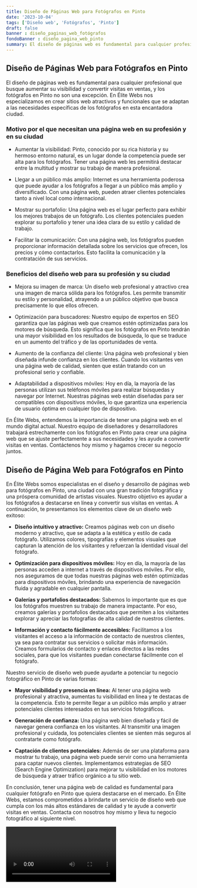 ```yaml
---
title: Diseño de Páginas Web para Fotógrafos en Pinto
date: '2023-10-04'
tags: ['Diseño web', 'Fotógrafos', 'Pinto']
draft: false
banner : diseño_paginas_web_fotógrafos
fondoBanner : diseño_pagina_web_pinto
summary: El diseño de páginas web es fundamental para cualquier profesional que busque aumentar su visibilidad y convertir visitas en ventas, y los fotógrafos en Pinto no son una excepción. En Élite Webs nos especializamos en crear sitios web atractivos y funcionales que se adaptan a las necesidades específicas de los fotógrafos en esta encantadora ciudad.
---
```


## Diseño de Páginas Web para Fotógrafos en Pinto

El diseño de páginas web es fundamental para cualquier profesional que busque aumentar su visibilidad y convertir visitas en ventas, y los fotógrafos en Pinto no son una excepción. En Élite Webs nos especializamos en crear sitios web atractivos y funcionales que se adaptan a las necesidades específicas de los fotógrafos en esta encantadora ciudad.

### Motivo por el que necesitan una página web en su profesión y en su ciudad

- Aumentar la visibilidad: Pinto, conocido por su rica historia y su hermoso entorno natural, es un lugar donde la competencia puede ser alta para los fotógrafos. Tener una página web les permitirá destacar entre la multitud y mostrar su trabajo de manera profesional.

- Llegar a un público más amplio: Internet es una herramienta poderosa que puede ayudar a los fotógrafos a llegar a un público más amplio y diversificado. Con una página web, pueden atraer clientes potenciales tanto a nivel local como internacional.

- Mostrar su portafolio: Una página web es el lugar perfecto para exhibir los mejores trabajos de un fotógrafo. Los clientes potenciales pueden explorar su portafolio y tener una idea clara de su estilo y calidad de trabajo.

- Facilitar la comunicación: Con una página web, los fotógrafos pueden proporcionar información detallada sobre los servicios que ofrecen, los precios y cómo contactarlos. Esto facilita la comunicación y la contratación de sus servicios.

### Beneficios del diseño web para su profesión y su ciudad

- Mejora su imagen de marca: Un diseño web profesional y atractivo crea una imagen de marca sólida para los fotógrafos. Les permite transmitir su estilo y personalidad, atrayendo a un público objetivo que busca precisamente lo que ellos ofrecen.

- Optimización para buscadores: Nuestro equipo de expertos en SEO garantiza que las páginas web que creamos estén optimizadas para los motores de búsqueda. Esto significa que los fotógrafos en Pinto tendrán una mayor visibilidad en los resultados de búsqueda, lo que se traduce en un aumento del tráfico y de las oportunidades de venta.

- Aumento de la confianza del cliente: Una página web profesional y bien diseñada infunde confianza en los clientes. Cuando los visitantes ven una página web de calidad, sienten que están tratando con un profesional serio y confiable.

- Adaptabilidad a dispositivos móviles: Hoy en día, la mayoría de las personas utilizan sus teléfonos móviles para realizar búsquedas y navegar por Internet. Nuestras páginas web están diseñadas para ser compatibles con dispositivos móviles, lo que garantiza una experiencia de usuario óptima en cualquier tipo de dispositivo.

En Élite Webs, entendemos la importancia de tener una página web en el mundo digital actual. Nuestro equipo de diseñadores y desarrolladores trabajará estrechamente con los fotógrafos en Pinto para crear una página web que se ajuste perfectamente a sus necesidades y les ayude a convertir visitas en ventas. Contáctenos hoy mismo y hagamos crecer su negocio juntos.

<GifSeo />

<Cta />

## Diseño de Página Web para Fotógrafos en Pinto

En Élite Webs somos especialistas en el diseño y desarrollo de páginas web para fotógrafos en Pinto, una ciudad con una gran tradición fotográfica y una próspera comunidad de artistas visuales. Nuestro objetivo es ayudar a los fotógrafos a destacarse en línea y convertir sus visitas en ventas. A continuación, te presentamos los elementos clave de un diseño web exitoso:

- **Diseño intuitivo y atractivo:** Creamos páginas web con un diseño moderno y atractivo, que se adapta a la estética y estilo de cada fotógrafo. Utilizamos colores, tipografías y elementos visuales que capturan la atención de los visitantes y refuerzan la identidad visual del fotógrafo.

- **Optimización para dispositivos móviles:** Hoy en día, la mayoría de las personas acceden a internet a través de dispositivos móviles. Por ello, nos aseguramos de que todas nuestras páginas web estén optimizadas para dispositivos móviles, brindando una experiencia de navegación fluida y agradable en cualquier pantalla.

- **Galerías y portafolios destacados:** Sabemos lo importante que es que los fotógrafos muestren su trabajo de manera impactante. Por eso, creamos galerías y portafolios destacados que permiten a los visitantes explorar y apreciar las fotografías de alta calidad de nuestros clientes.

- **Información y contacto fácilmente accesibles:** Facilitamos a los visitantes el acceso a la información de contacto de nuestros clientes, ya sea para contratar sus servicios o solicitar más información. Creamos formularios de contacto y enlaces directos a las redes sociales, para que los visitantes puedan conectarse fácilmente con el fotógrafo.

Nuestro servicio de diseño web puede ayudarte a potenciar tu negocio fotográfico en Pinto de varias formas:

- **Mayor visibilidad y presencia en línea:** Al tener una página web profesional y atractiva, aumentas tu visibilidad en línea y te destacas de la competencia. Esto te permite llegar a un público más amplio y atraer potenciales clientes interesados en tus servicios fotográficos.

- **Generación de confianza:** Una página web bien diseñada y fácil de navegar genera confianza en los visitantes. Al transmitir una imagen profesional y cuidada, los potenciales clientes se sienten más seguros al contratarte como fotógrafo.

- **Captación de clientes potenciales:** Además de ser una plataforma para mostrar tu trabajo, una página web puede servir como una herramienta para captar nuevos clientes. Implementamos estrategias de SEO (Search Engine Optimization) para mejorar tu visibilidad en los motores de búsqueda y atraer tráfico orgánico a tu sitio web.

En conclusión, tener una página web de calidad es fundamental para cualquier fotógrafo en Pinto que quiera destacarse en el mercado. En Élite Webs, estamos comprometidos a brindarte un servicio de diseño web que cumpla con los más altos estándares de calidad y te ayude a convertir visitas en ventas. Contacta con nosotros hoy mismo y lleva tu negocio fotográfico al siguiente nivel.

<Video />

<CtaBot job='Fotógrafos' city='Pinto'/>

<Gmaps query='Pinto+españa+maps' />